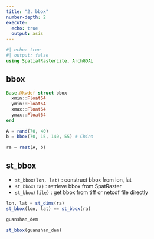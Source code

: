 ```yaml
---
title: "2. bbox"
number-depth: 2
execute:
  echo: true
  output: asis
---
```


```julia
#| echo: true
#| output: false
using SpatialRasterLite, ArchGDAL
```

## bbox

```julia
Base.@kwdef struct bbox
  xmin::Float64
  ymin::Float64
  xmax::Float64
  ymax::Float64
end
```

```julia
A = rand(70, 40)
b = bbox(70, 15, 140, 55) # China
```

```julia
ra = rast(A, b)
```

## st_bbox

- `st_bbox(lon, lat)` : construct bbox from lon, lat
- `st_bbox(ra)`       : retrieve bbox from SpatRaster
- `st_bbox(file)`     : get bbox from tiff or netcdf file directly

```julia
lon, lat = st_dims(ra)
st_bbox(lon, lat) == st_bbox(ra)
```

```julia
guanshan_dem
```

```julia
st_bbox(guanshan_dem)
```
